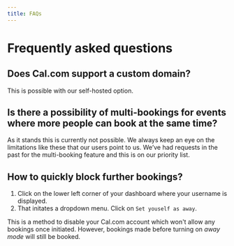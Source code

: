 ```yaml
---
title: FAQs
---
```


# Frequently asked questions

## Does Cal.com support a custom domain?
This is possible with our self-hosted option.

## Is there a possibility of multi-bookings for events where more people can book at the same time?
As it stands this is currently not possible. We always keep an eye on the limitations like these that our users point to us. We’ve had requests in the past for the multi-booking feature and this is on our priority list.

## How to quickly block further bookings?
1. Click on the lower left corner of your dashboard where your username is displayed.
2. That initates a dropdown menu. Click on `Set youself as away`.

This is a method to disable your Cal.com account which won't allow any bookings once initiated. However, bookings made before turning on *away mode* will still be booked.
